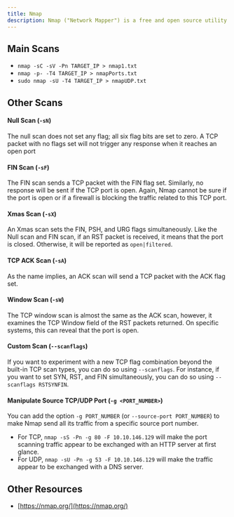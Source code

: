 ```yaml
---
title: Nmap
description: Nmap ("Network Mapper") is a free and open source utility for network discovery and security auditing
---
```


## Main Scans

- `nmap -sC -sV -Pn TARGET_IP > nmap1.txt`
- `nmap -p- -T4 TARGET_IP > nmapPorts.txt`
- `sudo nmap -sU -T4 TARGET_IP > nmapUDP.txt`

## Other Scans

#### Null Scan (`-sN`)
The null scan does not set any flag; all six flag bits are set to zero. A TCP packet with no flags set will not trigger any response when it reaches an open port

#### FIN Scan (`-sF`)
The FIN scan sends a TCP packet with the FIN flag set.  Similarly, no response will be sent if the TCP port is open. Again, Nmap cannot be sure if the port is open or if a firewall is blocking the traffic related to this TCP port.

#### Xmas Scan (`-sX`)
An Xmas scan sets the FIN, PSH, and URG flags simultaneously.  Like the Null scan and FIN scan, if an RST packet is received, it means that the port is closed. Otherwise, it will be reported as `open|filtered`.

#### TCP ACK Scan (`-sA`)
As the name implies, an ACK scan will send a TCP packet with the ACK flag set. 

#### Window Scan (`-sW`)
The TCP window scan is almost the same as the ACK scan, however, it examines the TCP Window field of the RST packets returned. On specific systems, this can reveal that the port is open.

#### Custom Scan (`--scanflags`)
If you want to experiment with a new TCP flag combination beyond the built-in TCP scan types, you can do so 
using `--scanflags`. For instance, if you want to set SYN, RST, and FIN simultaneously, you can do so 
using `--scanflags RSTSYNFIN`.

#### Manipulate Source TCP/UDP Port (`-g <PORT_NUMBER>`)
You can add the option `-g PORT_NUMBER` (or `--source-port PORT_NUMBER`) to make Nmap send all its traffic from a specific source port number.

- For TCP, `nmap -sS -Pn -g 80 -F 10.10.146.129` will make the port scanning traffic appear to be exchanged with an HTTP server at first glance.
- For UDP, `nmap -sU -Pn -g 53 -F 10.10.146.129` will make the traffic appear to be exchanged with a DNS server.

## Other Resources

- [https://nmap.org/](https://nmap.org/)